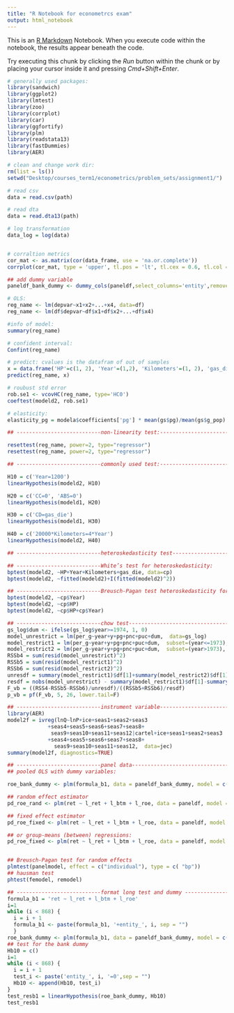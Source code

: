 ```yaml
---
title: "R Notebook for econometrcs exam"
output: html_notebook
---
```


This is an [R Markdown](http://rmarkdown.rstudio.com) Notebook. When you execute code within the notebook, the results appear beneath the code. 

Try executing this chunk by clicking the *Run* button within the chunk or by placing your cursor inside it and pressing *Cmd+Shift+Enter*. 


```r
# generally used packages:
library(sandwich)
library(ggplot2)
library(lmtest)
library(zoo)
library(corrplot)
library(car)
library(ggfortify)
library(plm)
library(readstata13)
library(fastDummies)
library(AER)

```

```r
# clean and change work dir:
rm(list = ls())
setwd("Desktop/courses_term1/econometrics/problem_sets/assignment1/")
```


```r
# read csv
data = read.csv(path)

# read dta
data = read.dta13(path)

# log transformation
data_log = log(data)


# corraltion metrics
cor_mat <- as.matrix(cor(data_frame, use = 'na.or.complete')) 
corrplot(cor_mat, type = 'upper', tl.pos = 'lt', tl.cex = 0.6, tl.col = 'black')

## add dummy variable
paneldf_bank_dummy <- dummy_cols(paneldf,select_columns='entity',remove_first_dummy = TRUE)

```


```r
# OLS:
reg_name <- lm(depvar~x1+x2+...+x4, data=df)
reg_name <- lm(df$depvar~df$x1+df$x2+...+df$x4)

#info of model:
summary(reg_name)

# confident interval:
Confint(reg_name)

# predict: cvalues is the datafram of out of samples
x = data.frame('HP'=c(1, 2), 'Year'=(1,2), 'Kilometers'=(1, 2), 'gas_die'=(1, 2))
predict(reg_name, x)

# roubust std error
rob.se1 <- vcovHC(reg_name, type='HC0')
coeftest(modeld2, rob.se1)

# elasticity:
elasticity_pg = modela$coefficients['pg'] * mean(gs$pg)/mean(gs$g_pop)

```



```r
## ---------------------------non-linearity test:---------------------------##

resettest(reg_name, power=2, type="regressor")
resettest(reg_name, power=2, type="regressor")

## ---------------------------commonly used test:---------------------------##

H10 = c('Year=1200')
linearHypothesis(modeld2, H10)

H20 = c('CC=0', 'ABS=0')
linearHypothesis(modeld1, H20)

H30 = c('CD=gas_die')
linearHypothesis(modeld1, H30)

H40 = c('20000*Kilometers=4*Year')
linearHypothesis(modeld2, H40)
```


```r
## ---------------------------heteroskedasticity test---------------------------##

## ---------------------------White’s test for heteroskedasticity:
bptest(modeld2, ~HP+Year+Kilometers+gas_die, data=cp)
bptest(modeld2, ~fitted(modeld2)+I(fitted(modeld2)^2))

## ---------------------------Breusch-Pagan test heteroskedasticity for specific variable
bptest(modeld2, ~cp$Year)
bptest(modeld2, ~cp$HP)
bptest(modeld2, ~cp$HP+cp$Year)
```


```r
## ---------------------------chow test------------------------------------------##
gs_log$dum <- ifelse(gs_log$year>=1974, 1, 0)
model_unrestrict = lm(per_g~year+y+pg+pnc+puc+dum,  data=gs_log)
model_restrict1 = lm(per_g~year+y+pg+pnc+puc+dum,  subset=(year<=1973), data=gs_log)
model_restrict2 = lm(per_g~year+y+pg+pnc+puc+dum,  subset=(year>1973), data=gs_log)
RSSb4 = sum(resid(model_unrestrict)^2)
RSSb5 = sum(resid(model_restrict1)^2)
RSSb6 = sum(resid(model_restrict2)^2)
unresdf = summary(model_restrict1)$df[1]+summary(model_restrict2)$df[1] - summary(model_unrestrict)$df[1]
resdf = nobs(model_unrestrict) - summary(model_restrict1)$df[1]-summary(model_restrict2)$df[1]
F_vb = ((RSS4-RSSb5-RSSb6)/unresdf)/((RSSb5+RSSb6)/resdf)
p_vb = pf(F_vb, 5, 26, lower.tail=F)
```

```r
## ---------------------------instrument variable-------------------------------##
library(AER)
model2f = ivreg(lnQ~lnP+ice+seas1+seas2+seas3
             +seas4+seas5+seas6+seas7+seas8+
              seas9+seas10+seas11+seas12|cartel+ice+seas1+seas2+seas3
             +seas4+seas5+seas6+seas7+seas8+
               seas9+seas10+seas11+seas12,  data=jec)
summary(model2f, diagnostics=TRUE)
```



```r
## ---------------------------panel data-------------------------------##
## pooled OLS with dummy variables:

roe_bank_dummy <- plm(formula_b1, data = paneldf_bank_dummy, model = c("pooling"), index = c("entity","quarter"))

## random effect estimator
pd_roe_rand <- plm(ret ~ l_ret + l_btm + l_roe, data = paneldf, model = c("random"))

## fixed effect estimator
pd_roe_fixed <- plm(ret ~ l_ret + l_btm + l_roe, data = paneldf, model = c("within"))

## or group-means (between) regressions:
pd_roe_fixed <- plm(ret ~ l_ret + l_btm + l_roe, data = paneldf, model = c("between"))


## Breusch-Pagan test for random effects
plmtest(panelmodel, effect = c("individual"), type = c( "bp"))
## hausman test
phtest(femodel, remodel)
```


```r
## ---------------------------format long test and dummy -------------------------------##
formula_b1 = 'ret ~ l_ret + l_btm + l_roe'
i=1
while (i < 868) {
  i = i + 1
  formula_b1 <- paste(formula_b1, '+entity_', i, sep = "")
  }
roe_bank_dummy <- plm(formula_b1, data = paneldf_bank_dummy, model = c("pooling"), index = c("entity","quarter"))
## test for the bank dummy
Hb10 = c()
i=1
while (i < 868) {
  i = i + 1
  test_i <- paste('entity_', i, '=0',sep = "")
  Hb10 <- append(Hb10, test_i)
}
test_resb1 = linearHypothesis(roe_bank_dummy, Hb10)
test_resb1
```

